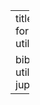 ---
title: "Glossary"
format: 
  html:
    csl: utils/apa.csl
  
bibliography: utils/references.bib
jupyter: python3
---